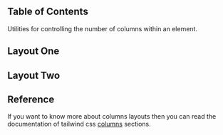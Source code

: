 

## Table of Contents

Utilities for controlling the number of columns within an element.

## Layout One

<CodeHighlightPreview code={LayoutOneCode}>
  <LayoutOne />
</CodeHighlightPreview>

## Layout Two

<CodeHighlightPreview code={LayoutTwoCode}>
  <LayoutTwo />
</CodeHighlightPreview>

## Reference

If you want to know more about columns layouts then you can read the documentation of tailwind css [columns](https://tailwindcss.com/docs/columns) sections.
